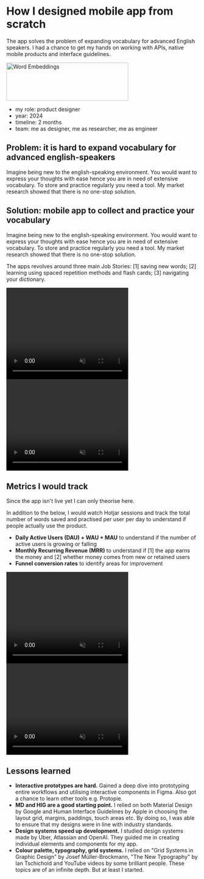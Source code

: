 # How I designed mobile app from scratch

The app solves the problem of expanding vocabulary for advanced English speakers. I had a chance to get my hands on working with APIs, native mobile products and interface guidelines.

<div className="border border-gray-200 rounded-md p-4 bg-white flex justify-center items-center mb-4">
  <Image src="/images/app-case/app-case-cover.png" alt="Word Embeddings" width="320" height="100"/>
</div>

- my role: product designer
- year: 2024
- timeline: 2 months
- team: me as designer, me as researcher, me as engineer

## Problem: it is hard to expand vocabulary for advanced english-speakers

Imagine being new to the english-speaking environment. You would want to express your thoughts with ease hence you are in need of extensive vocabulary. To store and practice regularly you need a tool. My market research showed that there is no one-stop solution.

## Solution: mobile app to collect and practice your vocabulary

Imagine being new to the english-speaking environment. You would want to express your thoughts with ease hence you are in need of extensive vocabulary. To store and practice regularly you need a tool. My market research showed that there is no one-stop solution.

The apps revolves around three main Job Stories: [1] saving new words; [2] learning using spaced repetition methods and flash cards; [3] navigating your dictionary.

<div className="border border-gray-200 rounded-md p-4 bg-white flex justify-center items-center mb-4">
  <video width="320" height="240" preload="auto" autoPlay loop muted playsinline>
    <source src="/images/app-case/add-words-safari.mp4" type="video/mp4" />
    Your browser does not support the video tag.
  </video>
</div>

<div className="border border-gray-200 rounded-md p-4 bg-white flex justify-center items-center mb-4">
  <video width="320" height="240" preload="auto" autoPlay loop muted playsinline>
    <source src="/images/app-case/accessing-dict-safari.mp4" type="video/mp4" />
    Your browser does not support the video tag.
  </video>
</div>

## Metrics I would track

Since the app isn't live yet I can only theorise here.

In addition to the below, I would watch Hotjar sessions and track the total number of words saved and practised per user per day to understand if people actually use the product.

- **Daily Active Users (DAU) + WAU + MAU** to understand if the number of active users is growing or falling
- **Monthly Recurring Revenue (MRR)** to understand if [1] the app earns the money and [2] whether money comes from new or retained users
- **Funnel conversion rates** to identify areas for improvement

<div className="border border-gray-200 rounded-md p-4 bg-white flex justify-center items-center mb-4">
  <video width="320" height="240" preload="auto" autoPlay loop muted playsinline>
    <source src="/images/app-case/search-dict-safari.mp4" type="video/mp4" />
    Your browser does not support the video tag.
  </video>
</div>

<div className="border border-gray-200 rounded-md p-4 bg-white flex justify-center items-center mb-4">
  <video width="320" height="240" preload="auto" autoPlay loop muted playsinline>
    <source src="/images/app-case/practicing-safari.mp4" type="video/mp4" />
    Your browser does not support the video tag.
  </video>
</div>

## Lessons learned

- **Interactive prototypes are hard.** Gained a deep dive into prototyping entire workflows and utilising interactive components in Figma. Also got a chance to learn other tools e.g. Protopie.
- **MD and HIG are a good starting point.** I relied on both Material Design by Google and Human Interface Guidelines by Apple in choosing the layout grid, margins, paddings, touch areas etc. By doing so, I was able to ensure that my designs were in line with industry standards.
- **Design systems speed up development.** I studied design systems made by Uber, Atlassian and OpenAI. They guided me in creating individual elements and components for my app.
- **Colour palette, typography, grid systems.** I relied on "Grid Systems in Graphic Design" by Josef Müller-Brockmann, "The New Typography" by Ian Tschichold and YouTube videos by some brilliant people. These topics are of an infinite depth. But at least I started.

<OtherWork currentSlug="work-mobile-app-vocabulary"/>